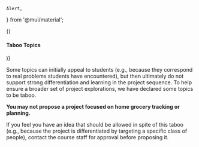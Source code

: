     Alert,
} from '@mui/material';

<Alert severity="warning">
{(<h4 style={{marginTop: 0}}>Taboo Topics</h4>)}

Some topics can initially appeal to students (e.g., because they correspond to real problems students have encountered),
but then ultimately do not support strong differentiation and learning in the project sequence.
To help ensure a broader set of project explorations, we have declared some topics to be taboo.

**You may not propose a project focused on home grocery tracking or planning.**

If you feel you have an idea that should be allowed in spite of this taboo
(e.g., because the project is differentiated by targeting a specific class of people),
contact the course staff for approval before proposing it.
</Alert>
